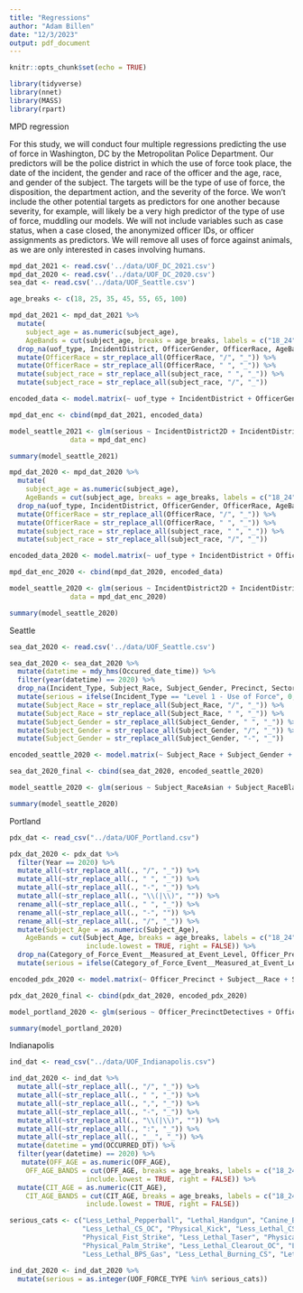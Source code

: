 ```yaml
---
title: "Regressions"
author: "Adam Billen"
date: "12/3/2023"
output: pdf_document
---
```


```r
knitr::opts_chunk$set(echo = TRUE)
```
```r
library(tidyverse)
library(nnet)
library(MASS)
library(rpart)
```
MPD regression

For this study, we will conduct four multiple regressions predicting the
use of force in Washington, DC by the Metropolitan Police Department.
Our predictors will be the police district in which the use of force
took place, the date of the incident, the gender and race of the officer
and the age, race, and gender of the subject. The targets will be the
type of use of force, the disposition, the department action, and the
severity of the force. We won't include the other potential targets as
predictors for one another because severity, for example, will likely be
a very high predictor of the type of use of force, muddling our models.
We will not include variables such as case status, when a case closed,
the anonymized officer IDs, or officer assignments as predictors. We
will remove all uses of force against animals, as we are only interested
in cases involving humans.\


```r
mpd_dat_2021 <- read.csv('../data/UOF_DC_2021.csv')
mpd_dat_2020 <- read.csv('../data/UOF_DC_2020.csv')
sea_dat <- read.csv('../data/UOF_Seattle.csv')
```



```r
age_breaks <- c(18, 25, 35, 45, 55, 65, 100)

mpd_dat_2021 <- mpd_dat_2021 %>%
  mutate(
    subject_age = as.numeric(subject_age),
    AgeBands = cut(subject_age, breaks = age_breaks, labels = c("18_24", "25_34", "35_44", "45_54", "55_65", "66_100"), include.lowest = TRUE, right = FALSE)) %>%
  drop_na(uof_type, IncidentDistrict, OfficerGender, OfficerRace, AgeBands, subject_race, subject_gender) %>%
  mutate(OfficerRace = str_replace_all(OfficerRace, "/", "_")) %>%
  mutate(OfficerRace = str_replace_all(OfficerRace, " ", "_")) %>%
  mutate(subject_race = str_replace_all(subject_race, " ", "_")) %>%
  mutate(subject_race = str_replace_all(subject_race, "/", "_"))

encoded_data <- model.matrix(~ uof_type + IncidentDistrict + OfficerGender + OfficerRace + AgeBands + subject_race + subject_gender, data = mpd_dat_2021)

mpd_dat_enc <- cbind(mpd_dat_2021, encoded_data)

model_seattle_2021 <- glm(serious ~ IncidentDistrict2D + IncidentDistrict3D + IncidentDistrict4D + IncidentDistrict5D + IncidentDistrict6D + IncidentDistrictOther + OfficerGenderMale + OfficerRaceBlack_African_American + OfficerRaceHispanic + OfficerRaceOther + OfficerRaceWhite_Caucasian + AgeBands25_34 + AgeBands35_44 + AgeBands45_54 + AgeBands55_65 + AgeBands66_100 + subject_raceBlack_African_American + subject_raceHispanic + subject_raceOther + subject_raceWhite_Caucasian + subject_genderMale,
               data = mpd_dat_enc)

summary(model_seattle_2021)
```
```r
mpd_dat_2020 <- mpd_dat_2020 %>%
  mutate(
    subject_age = as.numeric(subject_age),
    AgeBands = cut(subject_age, breaks = age_breaks, labels = c("18_24", "25_34", "35_44", "45_54", "55_65", "66_100"), include.lowest = TRUE, right = FALSE)) %>%
  drop_na(uof_type, IncidentDistrict, OfficerGender, OfficerRace, AgeBands, subject_race, subject_gender) %>%
  mutate(OfficerRace = str_replace_all(OfficerRace, "/", "_")) %>%
  mutate(OfficerRace = str_replace_all(OfficerRace, " ", "_")) %>%
  mutate(subject_race = str_replace_all(subject_race, " ", "_")) %>%
  mutate(subject_race = str_replace_all(subject_race, "/", "_"))

encoded_data_2020 <- model.matrix(~ uof_type + IncidentDistrict + OfficerGender + OfficerRace + AgeBands + subject_race + subject_gender, data = mpd_dat_2020)

mpd_dat_enc_2020 <- cbind(mpd_dat_2020, encoded_data)

model_seattle_2020 <- glm(serious ~ IncidentDistrict2D + IncidentDistrict3D + IncidentDistrict4D + IncidentDistrict5D + IncidentDistrict6D + IncidentDistrictOther + OfficerGenderMale + OfficerRaceHispanic + OfficerRaceOther + OfficerRaceWhite_Caucasian + AgeBands25_34 + AgeBands35_44 + AgeBands45_54 + AgeBands55_65 + AgeBands66_100 + subject_raceBlack_African_American + subject_raceHispanic + subject_raceWhite_Caucasian + subject_genderMale,
               data = mpd_dat_enc_2020)

summary(model_seattle_2020)
```
Seattle
```r
sea_dat_2020 <- read.csv('../data/UOF_Seattle.csv')

sea_dat_2020 <- sea_dat_2020 %>%
  mutate(datetime = mdy_hms(Occured_date_time)) %>%
  filter(year(datetime) == 2020) %>%
  drop_na(Incident_Type, Subject_Race, Subject_Gender, Precinct, Sector, Beat) %>%
  mutate(serious = ifelse(Incident_Type == "Level 1 - Use of Force", 0, 1)) %>%
  mutate(Subject_Race = str_replace_all(Subject_Race, "/", "_")) %>%
  mutate(Subject_Race = str_replace_all(Subject_Race, " ", "_")) %>%
  mutate(Subject_Gender = str_replace_all(Subject_Gender, " ", "_")) %>%
  mutate(Subject_Gender = str_replace_all(Subject_Gender, "/", "_")) %>%
  mutate(Subject_Gender = str_replace_all(Subject_Gender, "-", "_"))

encoded_seattle_2020 <- model.matrix(~ Subject_Race + Subject_Gender + Precinct + Sector + Beat, data = sea_dat_2020)

sea_dat_2020_final <- cbind(sea_dat_2020, encoded_seattle_2020)

model_seattle_2020 <- glm(serious ~ Subject_RaceAsian + Subject_RaceBlack_or_African_American + Subject_RaceHispanic_or_Latino + Subject_RaceNat_Hawaiian_Oth_Pac_Islander + Subject_RaceNot_Specified + Subject_RaceTwo_or_More_Races + Subject_RaceWhite + Subject_GenderFemale + Subject_GenderMale + Subject_GenderNon_binary + Subject_GenderOther + Subject_GenderTransgender_Female + Subject_GenderTransgender_Male + Subject_GenderUnknown + Precinct0 + PrecinctEast + PrecinctNorth + PrecinctOOJ + PrecinctSouth + PrecinctSouthwest + PrecinctWest, data = sea_dat_2020_final)

summary(model_seattle_2020)
```
Portland
```r
pdx_dat <- read_csv("../data/UOF_Portland.csv")

pdx_dat_2020 <- pdx_dat %>%
  filter(Year == 2020) %>%
  mutate_all(~str_replace_all(., "/", "_")) %>%
  mutate_all(~str_replace_all(., " ", "_")) %>%
  mutate_all(~str_replace_all(., "-", "_")) %>%
  mutate_all(~str_replace_all(., "\\(|\\)", "")) %>%
  rename_all(~str_replace_all(., " ", "_")) %>%
  rename_all(~str_replace_all(., "-", "")) %>%
  rename_all(~str_replace_all(., "/", "_")) %>%
  mutate(Subject_Age = as.numeric(Subject_Age),
    AgeBands = cut(Subject_Age, breaks = age_breaks, labels = c("18_24", "25_34", "35_44", "45_54", "55_65", "66_100"),
                   include.lowest = TRUE, right = FALSE)) %>%
  drop_na(Category_of_Force_Event__Measured_at_Event_Level, Officer_Precinct, Subject__Race, Subject__Sex, Subject__Transient, Subject_Age) %>%
  mutate(serious = ifelse(Category_of_Force_Event__Measured_at_Event_Level == "IV", 0, 1))

encoded_pdx_2020 <- model.matrix(~ Officer_Precinct + Subject__Race + Subject__Sex + Subject__Transient + Subject_Age, data = pdx_dat_2020)

pdx_dat_2020_final <- cbind(pdx_dat_2020, encoded_pdx_2020)

model_portland_2020 <- glm(serious ~ Officer_PrecinctDetectives + Officer_PrecinctEast_Precinct + Officer_PrecinctFamily_Services + Officer_PrecinctK9 + Officer_PrecinctNorth_Precinct + Officer_PrecinctSERT + Officer_PrecinctTOD + Officer_PrecinctTraffic + Officer_PrecinctTraining + Officer_PrecinctTransit_PPB_Only + Subject__RaceBlack + Subject__RaceHispanic + Subject__RaceNative_American + Subject__RaceUnknown + Subject__RaceWhite + Subject__SexMale + Subject__TransientUnknown + Subject__TransientYes + Subject_Age, data = pdx_dat_2020_final)

summary(model_portland_2020)
```
Indianapolis
```r
ind_dat <- read_csv("../data/UOF_Indianapolis.csv")

ind_dat_2020 <- ind_dat %>%
  mutate_all(~str_replace_all(., "/", "_")) %>%
  mutate_all(~str_replace_all(., " ", "_")) %>%
  mutate_all(~str_replace_all(., ",", "_")) %>%
  mutate_all(~str_replace_all(., "-", "_")) %>%
  mutate_all(~str_replace_all(., "\\(|\\)", "")) %>%
  mutate_all(~str_replace_all(., ":", "_")) %>%
  mutate_all(~str_replace_all(., "__", "_")) %>%
  mutate(datetime = ymd(OCCURRED_DT)) %>%
  filter(year(datetime) == 2020) %>%
   mutate(OFF_AGE = as.numeric(OFF_AGE),
    OFF_AGE_BANDS = cut(OFF_AGE, breaks = age_breaks, labels = c("18_24", "25_34", "35_44", "45_54", "55_65", "66_100"),
                   include.lowest = TRUE, right = FALSE)) %>%
  mutate(CIT_AGE = as.numeric(CIT_AGE),
    CIT_AGE_BANDS = cut(CIT_AGE, breaks = age_breaks, labels = c("18_24", "25_34", "35_44", "45_54", "55_65", "66_100"),
                   include.lowest = TRUE, right = FALSE))

serious_cats <- c("Less_Lethal_Pepperball", "Lethal_Handgun", "Canine_Bite", "Less_Lethal_Bean_Bag", "Physical_Take_Down",
                  "Less_Lethal_CS_OC", "Physical_Kick", "Less_Lethal_CS_Fogger", "Physical_Leg_Sweep",
                  "Physical_Fist_Strike", "Less_Lethal_Taser", "Physical_Knee_Strike", "Physical_Elbow_Strike", 
                  "Physical_Palm_Strike", "Less_Lethal_Clearout_OC", "Lethal_Rifle", "Less_Lethal_Baton", 
                  "Less_Lethal_BPS_Gas", "Less_Lethal_Burning_CS", "Lethal_Shotgun", "Less_Lethal_CS_Grenade")

ind_dat_2020 <- ind_dat_2020 %>% 
  mutate(serious = as.integer(UOF_FORCE_TYPE %in% serious_cats))
```
